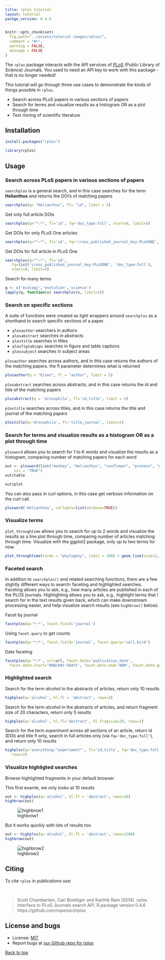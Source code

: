 ```yaml
---
title: rplos tutorial
layout: tutorial
packge_version: 0.4.6
---
```


```r
knitr::opts_chunk$set(
  fig.path="../assets/tutorial-images/rplos/",
  comment = "#>", 
  warning = FALSE, 
  message = FALSE
)
```

The `rplos` package interacts with the API services of [PLoS](http://www.plos.org/) (Public Library of Science) Journals. You used to need an API key to work with this package - that is no longer needed!

This tutorial will go through three use cases to demonstrate the kinds
of things possible in `rplos`.

* Search across PLoS papers in various sections of papers
* Search for terms and visualize results as a histogram OR as a plot through time
* Text mining of scientific literature

<section id="installation">

## Installation


```r
install.packages("rplos")
```

```r
library(rplos)
```

<section id="usage">

## Usage

### Search across PLoS papers in various sections of papers

`searchplos` is a general search, and in this case searches for the term
**Helianthus** and returns the DOI's of matching papers

```r
searchplos(q= "Helianthus", fl= "id", limit = 5)
```

Get only full article DOIs

```r
searchplos(q="*:*", fl='id', fq='doc_type:full', start=0, limit=5)
```

Get DOIs for only PLoS One articles

```r
searchplos(q="*:*", fl='id', fq='cross_published_journal_key:PLoSONE', start=0, limit=5)
```

Get DOIs for full article in PLoS One

```r
searchplos(q="*:*", fl='id',
   fq=list('cross_published_journal_key:PLoSONE', 'doc_type:full'),
   start=0, limit=5)
```

Search for many terms

```r
q <- c('ecology','evolution','science')
lapply(q, function(x) searchplos(x, limit=2))
```

### Search on specific sections

A suite of functions were created as light wrappers around `searchplos` as a shorthand to search specific sections of a paper.

* `plosauthor` searchers in authors
* `plosabstract` searches in abstracts
* `plostitle` searches in titles
* `plosfigtabcaps` searches in figure and table captions
* `plossubject` searches in subject areas

`plosauthor` searches across authors, and in this case returns the authors of the matching papers. the fl parameter determines what is returned

```r
plosauthor(q = "Eisen", fl = "author", limit = 5)
```

`plosabstract` searches across abstracts, and in this case returns the id and title of the matching papers

```r
plosabstract(q = 'drosophila', fl='id,title', limit = 5)
```

`plostitle` searches across titles, and in this case returns the title and journal of the matching papers

```r
plostitle(q='drosophila', fl='title,journal', limit=5)
```

### Search for terms and visualize results as a histogram OR as a plot through time

`plosword` allows you to search for 1 to K words and visualize the results
as a histogram, comparing number of matching papers for each word

```r
out <- plosword(list("monkey", "Helianthus", "sunflower", "protein", "whale"),
    vis = "TRUE")
out$table
```

```r
out$plot
```

You can also pass in curl options, in this case get verbose information on the curl call.

```r
plosword('Helianthus', callopts=list(verbose=TRUE))
```

### Visualize terms

`plot_throughtime` allows you to search for up to 2 words and visualize the results as a line plot through time, comparing number of articles matching through time. Visualize with the ggplot2 package, only up to two terms for now.

```r
plot_throughtime(terms = "phylogeny", limit = 200) + geom_line(size=2, color='black')
```

### Faceted search

In addition to `searchplos()` and related searching functions, there are a few slightly different ways to search: faceting and highlighted searches. Faceting allows you to ask, e.g., how many articles are published in each of the PLOS journals. Highlighting allows you to ask, e.g., highlight terms that I search for in the text results given back, which can make downstream processing easier, and help visualize search results (see `highbrow()` below). 

Facet by journal

```r
facetplos(q='*:*', facet.field='journal')
```

Using `facet.query` to get counts

```r
facetplos(q='*:*', facet.field='journal', facet.query='cell,bird')
```

Date faceting

```r
facetplos(q='*:*', url=url, facet.date='publication_date',
  facet.date.start='NOW/DAY-5DAYS', facet.date.end='NOW', facet.date.gap='+1DAY')
```

### Highlighted search

Search for the term _alcohol_ in the abstracts of articles, return only 10 results

```r
highplos(q='alcohol', hl.fl = 'abstract', rows=2)
```

Search for the term _alcohol_ in the abstracts of articles, and return fragment size of 20 characters, return only 5 results

```r
highplos(q='alcohol', hl.fl='abstract', hl.fragsize=20, rows=2)
```

Search for the term _experiment_ across all sections of an article, return id (DOI) and title fl only, search in full articles only (via `fq='doc_type:full'`), and return only 10 results

```r
highplos(q='everything:"experiment"', fl='id,title', fq='doc_type:full',
   rows=2)
```

### Visualize highligted searches

Browse highlighted fragments in your default browser

This first examle, we only looko at 10 results

```r
out <- highplos(q='alcohol', hl.fl = 'abstract', rows=10)
highbrow(out)
```

![highbrow1](../assets/tutorial-images/rplos/highbrow.png)

But it works quickly with lots of results too

```r
out <- highplos(q='alcohol', hl.fl = 'abstract', rows=1200)
highbrow(out)
```

![highbrow2](../assets/tutorial-images/rplos/highbrow_big.png)

<section id="citing">

## Citing

To cite `rplos` in publications use:

<br>

> Scott Chamberlain, Carl Boettiger and Karthik Ram (2014). rplos: Interface to PLoS Journals search API. R package version 0.4.6 https://github.com/ropensci/rplos

<section id="license_bugs">

## License and bugs

* License: [MIT](http://opensource.org/licenses/MIT)
* Report bugs at [our Github repo for rplos](https://github.com/ropensci/rplos/issues?state=open)

[Back to top](#top)
